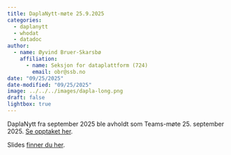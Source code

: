```yaml
---
title: DaplaNytt-møte 25.9.2025
categories:
  - daplanytt
  - whodat
  - datadoc
author:
  - name: Øyvind Bruer-Skarsbø
    affiliation: 
      - name: Seksjon for dataplattform (724)
        email: obr@ssb.no
date: "09/25/2025"
date-modified: "09/25/2025"
image: ../../../images/dapla-long.png
draft: false
lightbox: true
---
```


DaplaNytt fra september 2025 ble avholdt som Teams-møte 25. september 2025. [Se opptaket her](https://engage.cloud.microsoft/main/org/ssb.no/threads/eyJfdHlwZSI6IlRocmVhZCIsImlkIjoiMzUyMDQ0Mzg3ODE0NjA0OCJ9?trk_copy_link=V2).

Slides [finner du her](https://ideal-guide-egkqq6z.pages.github.io/daplanytt-sep25.html#/title-slide).
